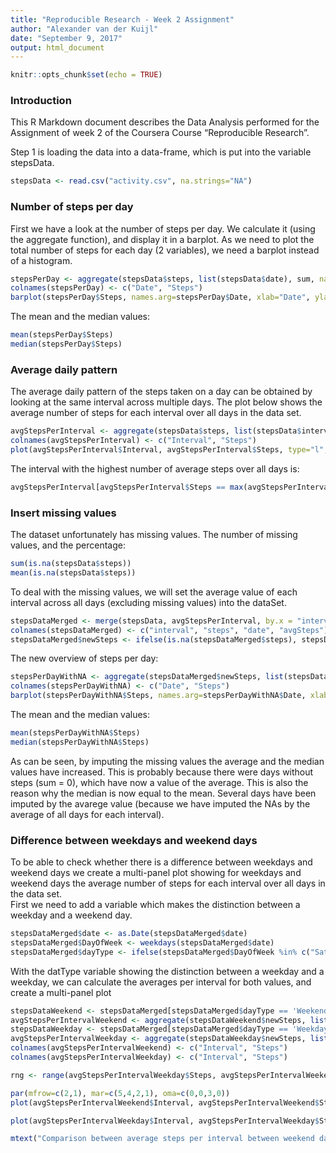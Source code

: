 ```yaml
---
title: "Reproducible Research - Week 2 Assignment"
author: "Alexander van der Kuijl"
date: "September 9, 2017"
output: html_document
---
```


```r
knitr::opts_chunk$set(echo = TRUE)
```

### Introduction

This R Markdown document describes the Data Analysis performed for the Assignment of week 2 of the Coursera Course "Reproducible Research".

Step 1 is loading the data into a data-frame, which is put into the variable stepsData.

```r
stepsData <- read.csv("activity.csv", na.strings="NA")
```

### Number of steps per day

First we have a look at the number of steps per day.
We calculate it (using the aggregate function), and display it in a barplot.
As we need to plot the total number of steps for each day (2 variables), we need a barplot instead of a histogram.

```r
stepsPerDay <- aggregate(stepsData$steps, list(stepsData$date), sum, na.rm=TRUE)
colnames(stepsPerDay) <- c("Date", "Steps")
barplot(stepsPerDay$Steps, names.arg=stepsPerDay$Date, xlab="Date", ylab="Steps per day", main="Total number of steps per day")
```

The mean and the median values:
```r
mean(stepsPerDay$Steps)
median(stepsPerDay$Steps)
```

### Average daily pattern
The average daily pattern of the steps taken on a day can be obtained by looking at the same interval across multiple days.
The plot below shows the average number of steps for each interval over all days in the data set.

```r
avgStepsPerInterval <- aggregate(stepsData$steps, list(stepsData$interval), mean, na.rm=TRUE)
colnames(avgStepsPerInterval) <- c("Interval", "Steps")
plot(avgStepsPerInterval$Interval, avgStepsPerInterval$Steps, type="l", xlab="Interval (starting minute)", ylab="Average number of Steps", main="Average number of steps per interval of 5 minutes across various days" )
```

The interval with the highest number of average steps over all days is:
```r
avgStepsPerInterval[avgStepsPerInterval$Steps == max(avgStepsPerInterval$Steps),]
``` 

### Insert missing values
The dataset unfortunately has missing values.
The number of missing values, and the percentage:

```r
sum(is.na(stepsData$steps))
mean(is.na(stepsData$steps))
```

To deal with the missing values, we will set the average value of each interval across all days (excluding missing values) into the dataSet.

```r
stepsDataMerged <- merge(stepsData, avgStepsPerInterval, by.x = "interval", by.y = "Interval", all.x = TRUE)
colnames(stepsDataMerged) <- c("interval", "steps", "date", "avgSteps")
stepsDataMerged$newSteps <- ifelse(is.na(stepsDataMerged$steps), stepsDataMerged$avgSteps, stepsDataMerged$steps)
```

The new overview of steps per day:
```r
stepsPerDayWithNA <- aggregate(stepsDataMerged$newSteps, list(stepsDataMerged$date), sum)
colnames(stepsPerDayWithNA) <- c("Date", "Steps")
barplot(stepsPerDayWithNA$Steps, names.arg=stepsPerDayWithNA$Date, xlab="Date", ylab="Steps per day", main="Total number of steps per day")
```

The mean and the median values:

```r
mean(stepsPerDayWithNA$Steps)
median(stepsPerDayWithNA$Steps)
```

As can be seen, by imputing the missing values the average and the median values have increased.
This is probably because there were days without steps (sum = 0), which have now a value of the average.
This is also the reason why the median is now equal to the mean.
Several days have been imputed by the avarege value (because we have imputed the NAs by the average of all days for each interval).

### Difference between weekdays and weekend days

To be able to check whether there is a difference between weekdays and weekend days we create a multi-panel plot showing for weekdays and weekend days the average number of steps for each interval over all days in the data set.  
First we need to add a variable which makes the distinction between a weekday and a weekend day.

```r
stepsDataMerged$date <- as.Date(stepsDataMerged$date)
stepsDataMerged$DayOfWeek <- weekdays(stepsDataMerged$date)
stepsDataMerged$dayType <- ifelse(stepsDataMerged$DayOfWeek %in% c("Saturday", "Sunday"), "Weekend", "Weekday")
```

With the datType variable showing the distinction between a weekday and a weekday, we can calculate the averages per interval for both values, and create a multi-panel plot

```r
stepsDataWeekend <- stepsDataMerged[stepsDataMerged$dayType == 'Weekend',]
avgStepsPerIntervalWeekend <- aggregate(stepsDataWeekend$newSteps, list(stepsDataWeekend$interval), mean)
stepsDataWeekday <- stepsDataMerged[stepsDataMerged$dayType == 'Weekday',]
avgStepsPerIntervalWeekday <- aggregate(stepsDataWeekday$newSteps, list(stepsDataWeekday$interval), mean)
colnames(avgStepsPerIntervalWeekend) <- c("Interval", "Steps")
colnames(avgStepsPerIntervalWeekday) <- c("Interval", "Steps")

rng <- range(avgStepsPerIntervalWeekday$Steps, avgStepsPerIntervalWeekend$Steps)

par(mfrow=c(2,1), mar=c(5,4,2,1), oma=c(0,0,3,0))
plot(avgStepsPerIntervalWeekend$Interval, avgStepsPerIntervalWeekend$Steps, type="l", xlab="Interval (starting minute)", ylab="Avg number of Steps", main="Weekend Days", ylim = rng)

plot(avgStepsPerIntervalWeekday$Interval, avgStepsPerIntervalWeekday$Steps, type="l", xlab="Interval (starting minute)", ylab="Avg number of Steps", main="Week Days", ylim = rng)

mtext("Comparison between average steps per interval between weekend days and weekdays", side=3, outer=T, cex=1)
```
